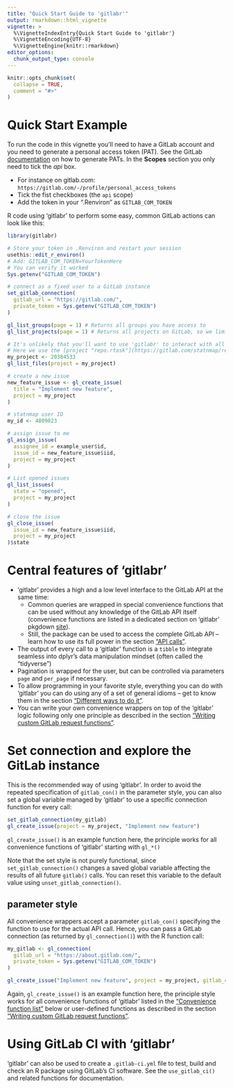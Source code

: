 ```yaml
---
title: "Quick Start Guide to 'gitlabr'"
output: rmarkdown::html_vignette
vignette: >
  %\VignetteIndexEntry{Quick Start Guide to 'gitlabr'}
  %\VignetteEncoding{UTF-8}
  %\VignetteEngine{knitr::rmarkdown}
editor_options: 
  chunk_output_type: console
---
```


```r
knitr::opts_chunk$set(
  collapse = TRUE,
  comment = "#>"
)
```

# Quick Start Example

To run the code in this vignette you'll need to have a GitLab account and you need to generate a personal access token (PAT). See the GitLab [documentation](https://docs.gitlab.com/ce/user/profile/personal_access_tokens.html) on how to generate PATs. In the **Scopes** section you only need to tick the *api* box.

+ For instance on gitlab.com: `https://gitlab.com/-/profile/personal_access_tokens`
+ Tick the fist checkboxes (the `api` scope) 
+ Add the token in your ".Renviron" as `GITLAB_COM_TOKEN`

R code using 'gitlabr' to perform some easy, common GitLab actions can look like this:

```r
library(gitlabr)

# Store your token in .Renviron and restart your session
usethis::edit_r_environ()
# Add: GITLAB_COM_TOKEN=YourTokenHere
# You can verify it worked
Sys.getenv("GITLAB_COM_TOKEN")

# connect as a fixed user to a GitLab instance
set_gitlab_connection(
  gitlab_url = "https://gitlab.com/",
  private_token = Sys.getenv("GITLAB_COM_TOKEN")
)

gl_list_groups(page = 1) # Returns all groups you have access to
gl_list_projects(page = 1) # Returns all projects on GitLab, so we limit to just the first page of results.

# It's unlikely that you'll want to use 'gitlabr' to interact with all the projects on GitLab, so a better approach is to define the project you want to work on. This is done by finding the the project ID on GitLab.com (it is listed right below the project name on the repo front page).
# Here we use the [project "repo.rtask"](https://gitlab.com/statnmap/repo.rtask)
my_project <- 20384533
gl_list_files(project = my_project)

# create a new issue
new_feature_issue <- gl_create_issue(
  title = "Implement new feature",
  project = my_project
)

# statnmap user ID
my_id <- 4809823

# assign issue to me
gl_assign_issue(
  assignee_id = example_user$id,
  issue_id = new_feature_issue$iid,
  project = my_project
)

# List opened issues
gl_list_issues(
  state = "opened",
  project = my_project
)

# close the issue
gl_close_issue(
  issue_id = new_feature_issue$iid,
  project = my_project
)$state
```

# Central features of 'gitlabr'

- 'gitlabr' provides a high and a low level interface to the GitLab API at the same time:
    - Common queries are wrapped in special convenience functions that can be used without any knowledge of the GitLab API itself (convenience functions are listed in a dedicated section on 'gitlabr' pkgdown [site](https://thinkr-open.github.io/gitlabr/reference/index.html)).
    - Still, the package can be used to access the complete GitLab API -- learn how to use its full power in the section ["API calls"](#api-calls). 
- The output of every call to a 'gitlabr' function is a `tibble` to integrate seamless into dplyr's data manipulation mindset (often called the "tidyverse")
- Pagination is wrapped for the user, but can be controlled via parameters `page` and `per_page` if necessary.
- To allow programming in your favorite style, everything you can do with 'gitlabr' you can do using any of a set of general idioms -- get to know them in the section ["Different ways to do it"](#different-ways-to-do-it).
- You can write your own convenience wrappers on top of the 'gitlabr' logic following only one principle as described in the section ["Writing custom GitLab request functions"](#writing-custom-gitlab-request-functions).


# Set connection and explore the GitLab instance

This is the recommended way of using 'gitlabr'. 
In order to avoid the repeated specification of `gitlab_con()` in the parameter style, you can also set a global variable managed by 'gitlabr' to use a specific connection function for every call:

```r
set_gitlab_connection(my_gitlab)
gl_create_issue(project = my_project, "Implement new feature")
```

`gl_create_issue()` is an example function here, the principle works for all convenience functions of 'gitlabr' starting with `gl_*()`

Note that the set style is not purely functional, since `set_gitlab_connection()` changes a saved global variable affecting the results of all future `gitlab()` calls.
You can reset this variable to the default value using `unset_gitlab_connection()`.


## parameter style

All convenience wrappers accept a parameter `gitlab_con()` specifying the function to use for the actual API call.
Hence, you can pass a GitLab connection (as returned by `gl_connection()`) with the R function call:

```r
my_gitlab <- gl_connection(
  gitlab_url = "https://about.gitlab.com/",
  private_token = Sys.getenv("GITLAB_COM_TOKEN")
)

gl_create_issue("Implement new feature", project = my_project, gitlab_con = my_gitlab)
```

Again, `gl_create_issue()` is an example function here, the principle style works for all convenience functions of 'gitlabr' listed in the ["Convenience function list"](#convenience-function-list) below or user-defined functions as described in the section ["Writing custom GitLab request functions"](#writing-custom-gitlab-request-functions).


# Using GitLab CI with 'gitlabr'

'gitlabr' can also be used to create a `.gitlab-ci.yml` file to test, build and check an R package using GitLab's CI software. See the `use_gitlab_ci()` and related functions for documentation.
